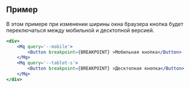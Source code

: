 ## Пример

В этом примере при изменении ширины окна браузера кнопка будет переключаться между мобильной и десктопной версией.

```jsx live
<div>
    <Mq query='--mobile'>
        <Button breakpoint={BREAKPOINT} >Мобильная кнопка</Button>
    </Mq>
    <Mq query='--tablet-s'>
        <Button breakpoint={BREAKPOINT} >Десктопная кнопка</Button>
    </Mq>
</div>
```
